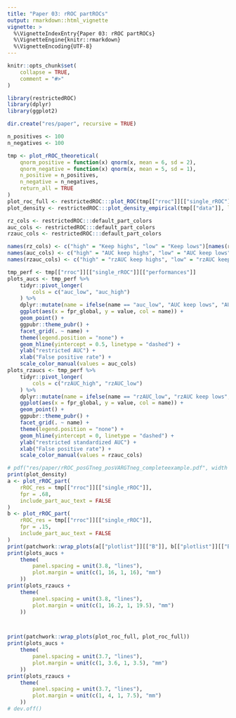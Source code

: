 ```yaml
---
title: "Paper 03: rROC partROCs"
output: rmarkdown::html_vignette
vignette: >
  %\VignetteIndexEntry{Paper 03: rROC partROCs}
  %\VignetteEngine{knitr::rmarkdown}
  %\VignetteEncoding{UTF-8}
---
```


```r
knitr::opts_chunk$set(
    collapse = TRUE,
    comment = "#>"
)
```

```r
library(restrictedROC)
library(dplyr)
library(ggplot2)

dir.create("res/paper", recursive = TRUE)
```

```r
n_positives <- 100
n_negatives <- 100

tmp <- plot_rROC_theoretical(
    qnorm_positive = function(x) qnorm(x, mean = 6, sd = 2),
    qnorm_negative = function(x) qnorm(x, mean = 5, sd = 1),
    n_positive = n_positives,
    n_negative = n_negatives,
    return_all = TRUE
)
plot_roc_full <- restrictedROC:::plot_ROC(tmp[["rroc"]][["single_rROC"]])
plot_density <- restrictedROC:::plot_density_empirical(tmp[["data"]], length.out = 500)

rz_cols <- restrictedROC:::default_part_colors
auc_cols <- restrictedROC:::default_part_colors
rzauc_cols <- restrictedROC:::default_part_colors

names(rz_cols) <- c("high" = "Keep highs", "low" = "Keep lows")[names(rz_cols)]
names(auc_cols) <- c("high" = "AUC keep highs", "low" = "AUC keep lows")[names(auc_cols)]
names(rzauc_cols) <- c("high" = "rzAUC keep highs", "low" = "rzAUC keep lows")[names(rzauc_cols)]

tmp_perf <- tmp[["rroc"]][["single_rROC"]][["performances"]]
plots_aucs <- tmp_perf %>%
    tidyr::pivot_longer(
        cols = c("auc_low", "auc_high")
    ) %>%
    dplyr::mutate(name = ifelse(name == "auc_low", "AUC keep lows", "AUC keep highs")) %>%
    ggplot(aes(x = fpr_global, y = value, col = name)) +
    geom_point() +
    ggpubr::theme_pubr() +
    facet_grid(. ~ name) +
    theme(legend.position = "none") +
    geom_hline(yintercept = 0.5, linetype = "dashed") +
    ylab("restricted AUC") +
    xlab("False positive rate") +
    scale_color_manual(values = auc_cols)
plots_rzaucs <- tmp_perf %>%
    tidyr::pivot_longer(
        cols = c("rzAUC_high", "rzAUC_low")
    ) %>%
    dplyr::mutate(name = ifelse(name == "rzAUC_low", "rzAUC keep lows", "rzAUC keep highs")) %>%
    ggplot(aes(x = fpr_global, y = value, col = name)) +
    geom_point() +
    ggpubr::theme_pubr() +
    facet_grid(. ~ name) +
    theme(legend.position = "none") +
    geom_hline(yintercept = 0, linetype = "dashed") +
    ylab("restricted standardized AUC") +
    xlab("False positive rate") +
    scale_color_manual(values = rzauc_cols)

# pdf("res/paper/rROC_posGTneg_posVARGTneg_completeexample.pdf", width = 8, height = 4)
print(plot_density)
a <- plot_rROC_part(
    rROC_res = tmp[["rroc"]][["single_rROC"]],
    fpr = .68,
    include_part_auc_text = FALSE
)
b <- plot_rROC_part(
    rROC_res = tmp[["rroc"]][["single_rROC"]],
    fpr = .15,
    include_part_auc_text = FALSE
)
print(patchwork::wrap_plots(a[["plotlist"]][["B"]], b[["plotlist"]][["B"]]))
print(plots_aucs +
    theme(
        panel.spacing = unit(3.8, "lines"),
        plot.margin = unit(c(1, 16, 1, 16), "mm")
    ))
print(plots_rzaucs +
    theme(
        panel.spacing = unit(3.8, "lines"),
        plot.margin = unit(c(1, 16.2, 1, 19.5), "mm")
    ))



print(patchwork::wrap_plots(plot_roc_full, plot_roc_full))
print(plots_aucs +
    theme(
        panel.spacing = unit(3.7, "lines"),
        plot.margin = unit(c(1, 3.6, 1, 3.5), "mm")
    ))
print(plots_rzaucs +
    theme(
        panel.spacing = unit(3.7, "lines"),
        plot.margin = unit(c(1, 4, 1, 7.5), "mm")
    ))
# dev.off()
```
